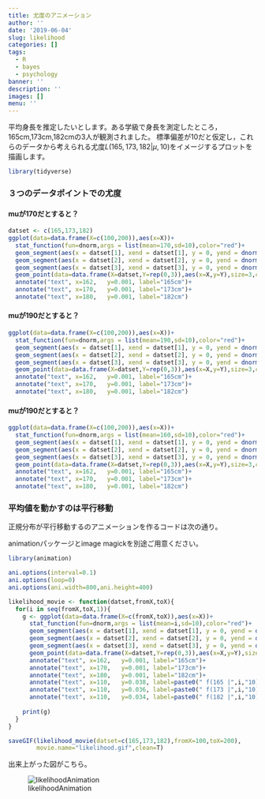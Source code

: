 ```yaml
---
title: 尤度のアニメーション
author: ''
date: '2019-06-04'
slug: likelihood
categories: []
tags:
  - R
  - bayes
  - psychology
banner: ''
description: ''
images: []
menu: ''
---
```


平均身長を推定したいとします。ある学級で身長を測定したところ，165cm,173cm,182cmの3人が観測されました。
標準偏差が10だと仮定し，これらのデータから考えられる尤度$L(165,173,182|\mu,10)$をイメージするプロットを描画します。

<!--more-->
```r
library(tidyverse)
```

### ３つのデータポイントでの尤度

####  muが170だとすると？

```r
datset <- c(165,173,182)
ggplot(data=data.frame(X=c(100,200)),aes(x=X))+
  stat_function(fun=dnorm,args = list(mean=170,sd=10),color="red")+
  geom_segment(aes(x = datset[1], xend = datset[1], y = 0, yend = dnorm(datset[1], 170, 10)), lty = 2) +
  geom_segment(aes(x = datset[2], xend = datset[2], y = 0, yend = dnorm(datset[2], 170, 10)), lty = 2) +
  geom_segment(aes(x = datset[3], xend = datset[3], y = 0, yend = dnorm(datset[3], 170, 10)), lty = 2) +
  geom_point(data=data.frame(X=datset,Y=rep(0,3)),aes(x=X,y=Y),size=3,color="blue") + 
  annotate("text", x=162,   y=0.001, label="165cm")+
  annotate("text", x=170,   y=0.001, label="173cm")+
  annotate("text", x=180,   y=0.001, label="182cm")
```

####  muが190だとすると？
```r
ggplot(data=data.frame(X=c(100,200)),aes(x=X))+
  stat_function(fun=dnorm,args = list(mean=190,sd=10),color="red")+
  geom_segment(aes(x = datset[1], xend = datset[1], y = 0, yend = dnorm(datset[1], 190, 10)), lty = 2) +
  geom_segment(aes(x = datset[2], xend = datset[2], y = 0, yend = dnorm(datset[2], 190, 10)), lty = 2) +
  geom_segment(aes(x = datset[3], xend = datset[3], y = 0, yend = dnorm(datset[3], 190, 10)), lty = 2) +
  geom_point(data=data.frame(X=datset,Y=rep(0,3)),aes(x=X,y=Y),size=3,color="blue")+
  annotate("text", x=162,   y=0.001, label="165cm")+
  annotate("text", x=170,   y=0.001, label="173cm")+
  annotate("text", x=180,   y=0.001, label="182cm")
```

####  muが190だとすると？
```r
ggplot(data=data.frame(X=c(100,200)),aes(x=X))+
  stat_function(fun=dnorm,args = list(mean=160,sd=10),color="red")+
  geom_segment(aes(x = datset[1], xend = datset[1], y = 0, yend = dnorm(datset[1], 160, 10)), lty = 2) +
  geom_segment(aes(x = datset[2], xend = datset[2], y = 0, yend = dnorm(datset[2], 160, 10)), lty = 2) +
  geom_segment(aes(x = datset[3], xend = datset[3], y = 0, yend = dnorm(datset[3], 160, 10)), lty = 2) + 
  geom_point(data=data.frame(X=datset,Y=rep(0,3)),aes(x=X,y=Y),size=3,color="blue")+
  annotate("text", x=162,   y=0.001, label="165cm")+
  annotate("text", x=170,   y=0.001, label="173cm")+
  annotate("text", x=180,   y=0.001, label="182cm")
```


### 平均値を動かすのは平行移動

正規分布が平行移動するのアニメーションを作るコードは次の通り。

animationパッケージとimage magickを別途ご用意ください。

```r
library(animation)

ani.options(interval=0.1)
ani.options(loop=0)
ani.options(ani.width=800,ani.height=400)

likelihood_movie <- function(datset,fromX,toX){
  for(i in seq(fromX,toX,1)){
    g <- ggplot(data=data.frame(X=c(fromX,toX)),aes(x=X))+
      stat_function(fun=dnorm,args = list(mean=i,sd=10),color="red")+
      geom_segment(aes(x = datset[1], xend = datset[1], y = 0, yend = dnorm(datset[1], i, 10)), lty = 2) +
      geom_segment(aes(x = datset[2], xend = datset[2], y = 0, yend = dnorm(datset[2], i, 10)), lty = 2) +
      geom_segment(aes(x = datset[3], xend = datset[3], y = 0, yend = dnorm(datset[3], i, 10)), lty = 2) + 
      geom_point(data=data.frame(X=datset,Y=rep(0,3)),aes(x=X,y=Y),size=3,color="blue")+
      annotate("text", x=162,   y=0.001, label="165cm")+
      annotate("text", x=170,   y=0.001, label="173cm")+
      annotate("text", x=180,   y=0.001, label="182cm")+
      annotate("text", x=110,   y=0.038, label=paste0(" f(165 |",i,"10)=",dnorm(165,i,10)))+
      annotate("text", x=110,   y=0.036, label=paste0(" f(173 |",i,"10)=",dnorm(173,i,10)))+
      annotate("text", x=110,   y=0.034, label=paste0(" f(182 |",i,"10)=",dnorm(182,i,10)))
    
    print(g)
  }
}

saveGIF(likelihood_movie(datset=c(165,173,182),fromX=100,toX=200), 
        movie.name="likelihood.gif",clean=T)
```

出来上がった図がこちら。

![likelihoodAnimation](likelihood.gif)